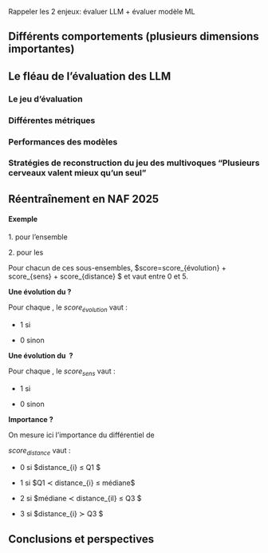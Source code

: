 Rappeler les 2 enjeux: évaluer LLM + évaluer modèle ML

## Différents comportements (plusieurs dimensions importantes)

## Le fléau de l'évaluation des LLM

### Le jeu d'évaluation

### Différentes métriques 

### Performances des modèles

### Stratégies de reconstruction du jeu des multivoques "Plusieurs cerveaux valent mieux qu'un seul"

## Réentraînement en NAF 2025



#### Exemple

1\. pour l’ensemble 

2\. pour les 

Pour chacun de ces sous-ensembles, \$score=score\_{évolution} + score\_{sens} + score\_{distance} \$ et vaut entre 0 et 5.

**Une évolution du ?**

Pour chaque , le $score_{évolution}$ vaut :

-   1 si 

-   0 sinon

**Une évolution du  ?**

Pour chaque , le $score_{sens}$ vaut :

-   1 si

-   0 sinon

**Importance ?**

On mesure ici l’importance du différentiel de 

 $score_{distance}$ vaut :

-   0 si \$distance\_{i} ≤ Q1 \$

-   1 si \$Q1 ≺ distance\_{i} ≤ médiane\$

-   2 si \$médiane ≺ distance\_{il} ≤ Q3 \$

-   3 si \$distance\_{i} ≻ Q3 \$


## Conclusions et perspectives

